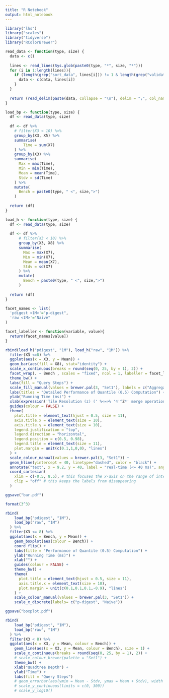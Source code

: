 ```yaml
---
title: "R Notebook"
output: html_notebook
---
```


```r
library("lhs")
library("scales")
library("tidyverse")
library("RColorBrewer")
```

```r
read_data <- function(type, size) {
  data <- c()
  
  lines <- read_lines(Sys.glob(paste0(type, "*", size, "*")))
  for (i in 1:length(lines)){
    if (length(grep("sort_data", lines[i])) != 1 & length(grep("validation", lines[i])) != 1) {
      data <- c(data, lines[i])
    }
  }
  
  return (read_delim(paste(data, collapse = "\n"), delim = ";", col_names = FALSE))
}
```


```r
load_bp <- function(type, size) {
  df <- read_data(type, size)
  
  df <- df %>%
    # filter(X3 < 10) %>%
    group_by(X3, X5) %>%
    summarise(
        Time = sum(X7)
    ) %>% 
    group_by(X3) %>%
    summarise(
      Max = max(Time),
      Min = min(Time),
      Mean = mean(Time),
      Stdv = sd(Time)
    ) %>%
    mutate(
      Bench = paste0(type, " <", size,">")
    )
  
  return (df)
}
```


```r
load_h <- function(type, size) {
  df <- read_data(type, size)
  
  df <- df %>%
      # filter(X3 < 10) %>%
      group_by(X3, X8) %>%
      summarise(
        Max = max(X7),
        Min = min(X7),
        Mean = mean(X7),
        Stdv = sd(X7)
      ) %>%
      mutate(
        Bench = paste0(type, " <", size,">")
      )
  
  return (df)
}
```

```r
facet_names <- list(
  'pdigest <1M>'="p-digest",
  'raw <1M>'="Naive"
)

facet_labeller <- function(variable, value){
  return(facet_names[value])
}

rbind(load_h("pdigest", "1M"), load_h("raw", "1M")) %>% 
  filter(X3 <=8) %>%
  ggplot(aes(x = X3, y = Mean)) +
  geom_bar(aes(fill = X8), stat="identity") + 
  scale_x_continuous(breaks = round(seq(0, 25, by = 1), 2)) + 
  facet_wrap(. ~ Bench , scales = "fixed", ncol = 1, labeller = facet_labeller) + 
  theme_bw() + 
  labs(fill = "Query Steps") + 
  scale_fill_manual(values = brewer.pal(3, "Set1"), labels = c("Aggregation", "Intersection", "Selection")) + 
  labs(titles = "Detailed Performance of Quantile (0.5) Computation") +
  ylab("Running Time (ms)") +
  xlab(expression('Tile Resolution (z) (' %<=>% '4'^Z*' merge operations)')) + 
  guides(colour = FALSE) + 
  theme(
    plot.title = element_text(hjust = 0.5, size = 11),
    axis.title.x = element_text(size = 10),
    axis.title.y = element_text(size = 10),
    legend.justification = "top",
    legend.direction = "horizontal",
    legend.position = c(0.5, 0.98),
    legend.title = element_text(size = 11),
    plot.margin = unit(c(0.1,1,0,0), "lines")
  ) +
  scale_colour_manual(values = brewer.pal(3, "Set1")) +
  geom_hline(yintercept = 40, linetype="dashed", color = "black") +
  annotate("text", x = 9.2, y = 40, label = "real-time (<= 40 ms)", angle = -90) +
  coord_cartesian(
    xlim = c(-0.5, 8.5), # this focuses the x-axis on the range of interest
    clip = "off" # this keeps the labels from disappearing
  )

ggsave("bar.pdf")

format(3^3)
```



```r
rbind(
    load_bp("pdigest", "1M"),
    load_bp("raw", "1M")
  ) %>% 
  filter(X3 <= 8) %>%
  ggplot(aes(x = Bench, y = Mean)) + 
    geom_boxplot(aes(colour = Bench)) + 
    coord_flip() + 
    labs(title = "Performance of Quantile (0.5) Computation") +
    ylab("Running Time (ms)") +
    xlab("") +
    guides(colour = FALSE) + 
    theme_bw() +
    theme(
      plot.title = element_text(hjust = 0.5, size = 11),
      axis.title.x = element_text(size = 10),
      plot.margin = unit(c(0.1,0.1,0.1,-0.9), "lines")
    ) +
    scale_colour_manual(values = brewer.pal(3, "Set1")) + 
    scale_x_discrete(labels= c("p-digest", "Naive"))

ggsave("boxplot.pdf")
```

```r
rbind(
    load_bp("pdigest", "1M"),
    load_bp("raw", "1M")
  ) %>% 
  filter(X3 < 8) %>%
  ggplot(aes(x = X3, y = Mean, colour = Bench)) +
    geom_line(aes(x = X3, y = Mean, colour = Bench), size = 1) +
    scale_x_continuous(breaks = round(seq(0, 25, by = 1), 2)) + 
    # scale_colour_brewer(palette = "Set1") +
    theme_bw() + 
    xlab("Quadtree Depth") + 
    ylab("Time") + 
    labs(fill = "Query Steps")
    # geom_errorbar(aes(ymin = Mean - Stdv, ymax = Mean + Stdv), width = 2, position=position_dodge(0.05))
    # scale_y_continuous(limits = c(0, 300))
    # scale_y_log10()
```

